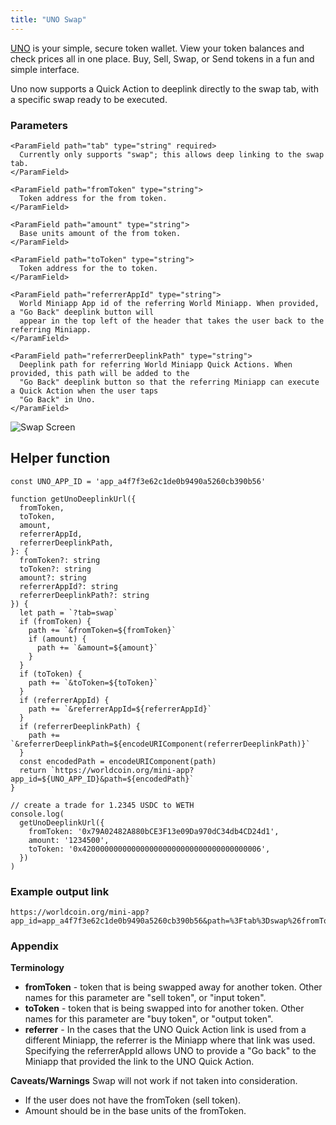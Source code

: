 ```yaml
---
title: "UNO Swap"
---
```


[UNO](https://worldcoin.org/ecosystem/app_a4f7f3e62c1de0b9490a5260cb390b56) is your simple, secure token wallet.
View your token balances and check prices all in one place. Buy, Sell, Swap, or Send tokens in a fun and simple interface.

Uno now supports a Quick Action to deeplink directly to the swap tab, with a specific swap ready to be executed.

<div style={{ display: 'flex', justifyContent: 'space-between', alignItems: 'flex-start' }}>
  <div style={{ flex: 1 }}>
    <h3>Parameters</h3>
    
    <ParamField path="tab" type="string" required>
      Currently only supports "swap"; this allows deep linking to the swap tab.
    </ParamField>
    
    <ParamField path="fromToken" type="string">
      Token address for the from token.
    </ParamField>
    
    <ParamField path="amount" type="string">
      Base units amount of the from token.
    </ParamField>
    
    <ParamField path="toToken" type="string">
      Token address for the to token.
    </ParamField>
    
    <ParamField path="referrerAppId" type="string">
      World Miniapp App id of the referring World Miniapp. When provided, a "Go Back" deeplink button will
      appear in the top left of the header that takes the user back to the referring Miniapp.
    </ParamField>
    
    <ParamField path="referrerDeeplinkPath" type="string">
      Deeplink path for referring World Miniapp Quick Actions. When provided, this path will be added to the
      "Go Back" deeplink button so that the referring Miniapp can execute a Quick Action when the user taps
      "Go Back" in Uno.
    </ParamField>
  </div>
  <div style={{ marginLeft: '20px' }}>
    <img
      src="/images/docs/mini-apps/quick-actions/uno-qa.png"
      alt="Swap Screen"
      style={{ maxWidth: '300px', height: 'auto' }}
    />
  </div>
</div>

## Helper function

```tsx
const UNO_APP_ID = 'app_a4f7f3e62c1de0b9490a5260cb390b56'

function getUnoDeeplinkUrl({
  fromToken,
  toToken,
  amount,
  referrerAppId,
  referrerDeeplinkPath,
}: {
  fromToken?: string
  toToken?: string
  amount?: string
  referrerAppId?: string
  referrerDeeplinkPath?: string
}) {
  let path = `?tab=swap`
  if (fromToken) {
    path += `&fromToken=${fromToken}`
    if (amount) {
      path += `&amount=${amount}`
    }
  }
  if (toToken) {
    path += `&toToken=${toToken}`
  }
  if (referrerAppId) {
    path += `&referrerAppId=${referrerAppId}`
  }
  if (referrerDeeplinkPath) {
    path += `&referrerDeeplinkPath=${encodeURIComponent(referrerDeeplinkPath)}`
  }
  const encodedPath = encodeURIComponent(path)
  return `https://worldcoin.org/mini-app?app_id=${UNO_APP_ID}&path=${encodedPath}`
}

// create a trade for 1.2345 USDC to WETH
console.log(
  getUnoDeeplinkUrl({
    fromToken: '0x79A02482A880bCE3F13e09Da970dC34db4CD24d1',
    amount: '1234500',
    toToken: '0x4200000000000000000000000000000000000006',
  })
)
```

### Example output link

```
https://worldcoin.org/mini-app?app_id=app_a4f7f3e62c1de0b9490a5260cb390b56&path=%3Ftab%3Dswap%26fromToken%3D0x79A02482A880bCE3F13e09Da970dC34db4CD24d1%26amount%3D1234500%26toToken%3D0x4200000000000000000000000000000000000006
```

### Appendix

**Terminology**

- **fromToken** - token that is being swapped away for another token. Other names for this parameter are "sell token", or "input token".
- **toToken** - token that is being swapped into for another token. Other names for this parameter are "buy token", or "output token".
- **referrer** - In the cases that the UNO Quick Action link is used from a different Miniapp, the referrer is the Miniapp where that link was used.
  Specifying the referrerAppId allows UNO to provide a "Go back" to the Miniapp that provided the link to the UNO Quick Action.

**Caveats/Warnings** Swap will not work if not taken into consideration.

- If the user does not have the fromToken (sell token).
- Amount should be in the base units of the fromToken.